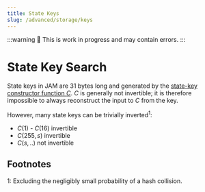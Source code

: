 ```yaml
---
title: State Keys
slug: /advanced/storage/keys
---
```


:::warning
🚧 This is work in progress and may contain errors.
:::

# State Key Search

State keys in JAM are 31 bytes long and generated by the [state-key constructor function $C$](https://graypaper.fluffylabs.dev/#/7e6ff6a/3b11003b1100?v=0.6.7). $C$ is generally not invertible; it is therefore impossible to always reconstruct the input to $C$ from the key.

However, many state keys can be trivially inverted<sup>1</sup>:

- $C(1)$ - $C(16)$ invertible
- $C(255, s)$ invertible
- $C(s, ..)$ not invertible


<PrefixSearchComponent />

## Footnotes

1: Excluding the negligibly small probability of a hash collision.
